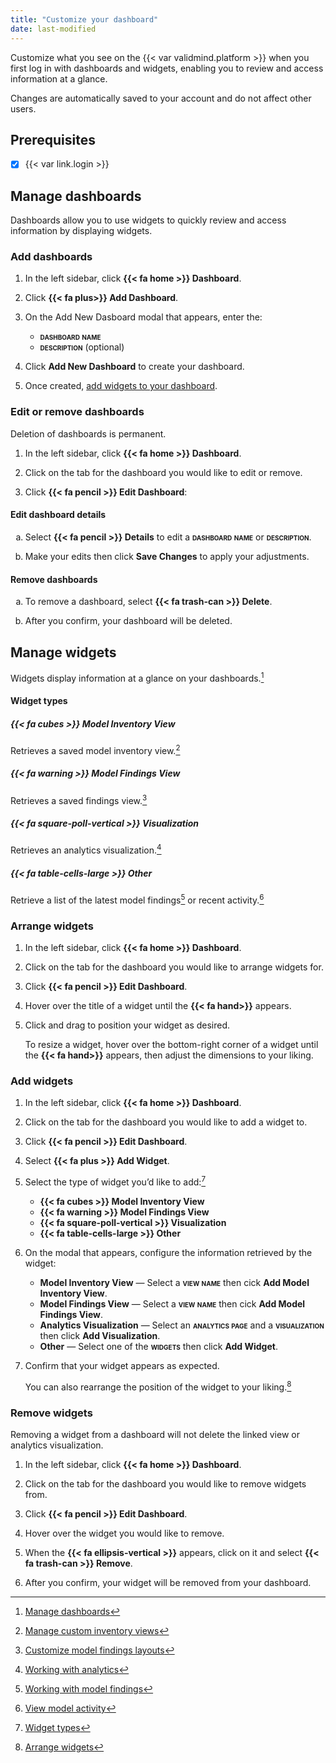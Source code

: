 ```yaml
---
title: "Customize your dashboard"
date: last-modified
---
```


Customize what you see on the {{< var validmind.platform >}} when you first log in with dashboards and widgets, enabling you to review and access information at a glance. 

:::{.callout}
Changes are automatically saved to your account and do not affect other users.
:::

::: {.attn}

## Prerequisites

- [x] {{< var link.login >}}

:::

## Manage dashboards

Dashboards allow you to use widgets to quickly review and access information by displaying widgets.

### Add dashboards

1. In the left sidebar, click **{{< fa home >}} Dashboard**.

2. Click **{{< fa plus>}} Add Dashboard**.

3. On the Add New Dasboard modal that appears, enter the:

    - **[dashboard name]{.smallcaps}**
    - **[description]{.smallcaps}** (optional)

4. Click **Add New Dashboard** to create your dashboard.

5. Once created, [add widgets to your dashboard](#manage-widgets).

### Edit or remove dashboards

::: {.callout-important}
Deletion of dashboards is permanent.

:::

1. In the left sidebar, click **{{< fa home >}} Dashboard**.

2. Click on the tab for the dashboard you would like to edit or remove.

3. Click **{{< fa pencil >}} Edit Dashboard**:

::: {.panel-tabset}

#### Edit dashboard details

a. Select **{{< fa pencil >}} Details** to edit a **[dashboard name]{.smallcaps}**  or **[description]{.smallcaps}**.

b. Make your edits then click **Save Changes** to apply your adjustments.


#### Remove dashboards

a. To remove a dashboard, select **{{< fa trash-can >}} Delete**.

b. After you confirm, your dashboard will be deleted.

:::

## Manage widgets

Widgets display information at a glance on your dashboards.[^1]

#### Widget types

::: {.panel-tabset}

##### {{< fa cubes >}} Model Inventory View
Retrieves a saved model inventory view.[^2]

##### {{< fa warning >}} Model Findings View
Retrieves a saved findings view.[^3]

##### {{< fa square-poll-vertical >}} Visualization
Retrieves an analytics visualization.[^4]

##### {{< fa table-cells-large >}} Other
Retrieve a list of the latest model findings[^5] or recent activity.[^6]

:::

### Arrange widgets

1. In the left sidebar, click **{{< fa home >}} Dashboard**.

2. Click on the tab for the dashboard you would like to arrange widgets for.

3. Click **{{< fa pencil >}} Edit Dashboard**.

4.  Hover over the title of a widget until the **{{< fa hand>}}** appears.

2. Click and drag to position your widget as desired.

    To resize a widget, hover over the bottom-right corner of a widget until the **{{< fa hand>}}** appears, then adjust the dimensions to your liking. 

### Add widgets

1. In the left sidebar, click **{{< fa home >}} Dashboard**.

2. Click on the tab for the dashboard you would like to add a widget to.

3. Click **{{< fa pencil >}} Edit Dashboard**.

4. Select **{{< fa plus >}} Add Widget**.

5. Select the type of widget you'd like to add:[^7]

    - **{{< fa cubes >}} Model Inventory View**
    - **{{< fa warning >}} Model Findings View**
    - **{{< fa square-poll-vertical >}} Visualization**
    - **{{< fa table-cells-large >}} Other**

6. On the modal that appears, configure the information retrieved by the widget: 

    - **Model Inventory View** — Select a **[view name]{.smallcaps}** then cick **Add Model Inventory View**.
    - **Model Findings View** — Select a **[view name]{.smallcaps}** then cick **Add Model Findings View**.
    - **Analytics Visualization** — Select an **[analytics page]{.smallcaps}** and a **[visualization]{.smallcaps}** then click **Add Visualization**.
    - **Other** — Select one of the **[widgets]{.smallcaps}** then click **Add Widget**.

7. Confirm that your widget appears as expected. 

    You can also rearrange the position of the widget to your liking.[^8]

### Remove widgets

::: {.callout-important title="Removal of widgets is permanent."}
Removing a widget from a dashboard will not delete the linked view or analytics visualization. 

:::

1. In the left sidebar, click **{{< fa home >}} Dashboard**.

2. Click on the tab for the dashboard you would like to remove widgets from.

3. Click **{{< fa pencil >}} Edit Dashboard**.

4. Hover over the widget you would like to remove.

5. When the **{{< fa ellipsis-vertical >}}** appears, click on it and select [**{{< fa trash-can >}} Remove**]{.red}.

6. After you confirm, your widget will be removed from your dashboard.


<!-- FOOTNOTES -->

[^1]: [Manage dashboards](#manage-dashboards)

[^2]: [Manage custom inventory views](/guide/model-inventory/customize-model-inventory-layout.qmd#manage-custom-inventory-views)

[^3]: [Customize model findings layouts](/guide/model-validation/customize-model-findings-layouts.qmd)

[^4]: [Working with analytics](/guide/reporting/working-with-analytics.qmd)

[^5]: [Working with model findings](/guide/model-validation/working-with-model-findings.qmd)

[^6]: [View model activity](/guide/model-inventory/view-model-activity.qmd)

[^7]: [Widget types](#widget-types)

[^8]: [Arrange widgets](#arrange-widgets)
